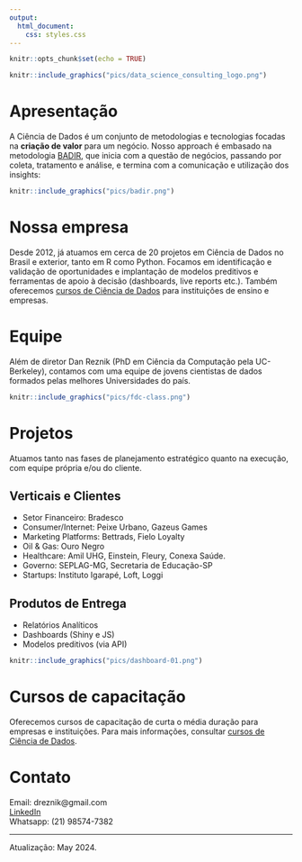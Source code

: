 ```yaml
---
output:
  html_document:
    css: styles.css
---
```


```r
knitr::opts_chunk$set(echo = TRUE)
```

```r
knitr::include_graphics("pics/data_science_consulting_logo.png")
```

# Apresentação

A Ciência de Dados é um conjunto de metodologias e tecnologias focadas na **criação de valor** para um negócio. Nosso approach é embasado na metodologia [BADIR](https://aryng.com/aryng_BADIR_advantage), que inicia com a questão de negócios, passando por coleta, tratamento e análise, e termina com a comunicação e utilização dos insights:


```r
knitr::include_graphics("pics/badir.png")
```

# Nossa empresa

Desde 2012, já atuamos em cerca de 20 projetos em Ciência de Dados no Brasil e exterior, tanto em R como Python. Focamos em identificação e validação de oportunidades e implantação de modelos preditivos e ferramentas de apoio à decisão (dashboards, live reports etc.). Também oferecemos [cursos de Ciência de Dados](cursos.html) para instituições de ensino e empresas.

# Equipe

Além de diretor Dan Reznik (PhD em Ciência da Computação pela UC-Berkeley), contamos com uma equipe de jovens cientistas de dados formados pelas melhores Universidades do país.

```r
knitr::include_graphics("pics/fdc-class.png")
```

# Projetos

Atuamos tanto nas fases de planejamento estratégico quanto na execução, com equipe própria e/ou do cliente.

## Verticais e Clientes

- Setor Financeiro: Bradesco
- Consumer/Internet: Peixe Urbano, Gazeus Games
- Marketing Platforms: Bettrads, Fielo Loyalty
- Oil & Gas: Ouro Negro
- Healthcare: Amil UHG, Einstein, Fleury, Conexa Saúde.
- Governo: SEPLAG-MG, Secretaria de Educação-SP
- Startups: Instituto Igarapé, Loft, Loggi
  
## Produtos de Entrega

- Relatórios Analíticos
- Dashboards (Shiny e JS)
- Modelos preditivos (via API)

```r
knitr::include_graphics("pics/dashboard-01.png")
```

# Cursos de capacitação

Oferecemos cursos de capacitação de curta o média duração para empresas e instituições. Para mais informações, consultar [cursos de Ciência de Dados](cursos.html).


# Contato

Email: dreznik@gmail.com  
[LinkedIn](https://www.linkedin.com/in/dan-s-reznik-phd-bb49133/)  
Whatsapp: (21) 98574-7382

***

Atualização: May 2024.
